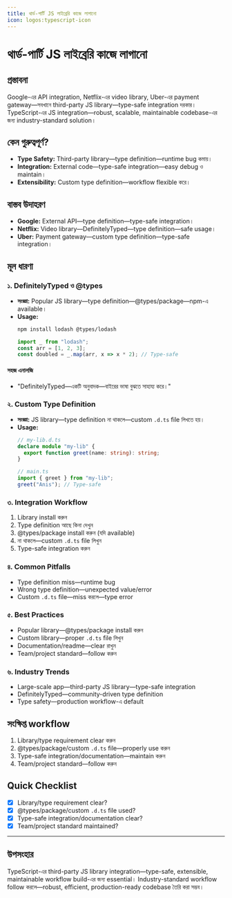 ```yaml
---
title: থার্ড-পার্টি JS লাইব্রেরি কাজে লাগানো
icon: logos:typescript-icon
---
```


# থার্ড-পার্টি JS লাইব্রেরি কাজে লাগানো

## প্রস্তাবনা

Google-এর API integration, Netflix-এর video library, Uber-এর payment gateway—সবখানে third-party JS library—type-safe integration দরকার। TypeScript-এর JS integration—robust, scalable, maintainable codebase-এর জন্য industry-standard solution।

## কেন গুরুত্বপূর্ণ?

- **Type Safety:** Third-party library—type definition—runtime bug কমায়।
- **Integration:** External code—type-safe integration—easy debug ও maintain।
- **Extensibility:** Custom type definition—workflow flexible করে।

## বাস্তব উদাহরণ

- **Google:** External API—type definition—type-safe integration।
- **Netflix:** Video library—DefinitelyTyped—type definition—safe usage।
- **Uber:** Payment gateway—custom type definition—type-safe integration।

## মূল ধারণা

### ১. DefinitelyTyped ও @types

- **সংজ্ঞা:** Popular JS library—type definition—@types/package—npm-এ available।
- **Usage:**
  ```bash
  npm install lodash @types/lodash
  ```
  ```typescript
  import _ from "lodash";
  const arr = [1, 2, 3];
  const doubled = _.map(arr, x => x * 2); // Type-safe
  ```

#### সহজ এনালজি

- "DefinitelyTyped—একটি অনুবাদক—বাইরের ভাষা বুঝতে সাহায্য করে।"

### ২. Custom Type Definition

- **সংজ্ঞা:** JS library—type definition না থাকলে—custom `.d.ts` file লিখতে হয়।
- **Usage:**
  ```typescript
  // my-lib.d.ts
  declare module "my-lib" {
    export function greet(name: string): string;
  }
  ```
  ```typescript
  // main.ts
  import { greet } from "my-lib";
  greet("Anis"); // Type-safe
  ```

### ৩. Integration Workflow

1. Library install করুন
2. Type definition আছে কিনা দেখুন
3. @types/package install করুন (যদি available)
4. না থাকলে—custom `.d.ts` file লিখুন
5. Type-safe integration করুন

### ৪. Common Pitfalls

- Type definition miss—runtime bug
- Wrong type definition—unexpected value/error
- Custom `.d.ts` file—miss করলে—type error

### ৫. Best Practices

- Popular library—@types/package install করুন
- Custom library—proper `.d.ts` file লিখুন
- Documentation/readme—clear রাখুন
- Team/project standard—follow করুন

### ৬. Industry Trends

- Large-scale app—third-party JS library—type-safe integration
- DefinitelyTyped—community-driven type definition
- Type safety—production workflow-এ default

## সংক্ষিপ্ত workflow

1. Library/type requirement clear করুন
2. @types/package/custom `.d.ts` file—properly use করুন
3. Type-safe integration/documentation—maintain করুন
4. Team/project standard—follow করুন

## Quick Checklist

- [x] Library/type requirement clear?
- [x] @types/package/custom `.d.ts` file used?
- [x] Type-safe integration/documentation clear?
- [x] Team/project standard maintained?

---

## উপসংহার

TypeScript-এর third-party JS library integration—type-safe, extensible, maintainable workflow build-এর জন্য essential। Industry-standard workflow follow করলে—robust, efficient, production-ready codebase তৈরি করা সম্ভব।

